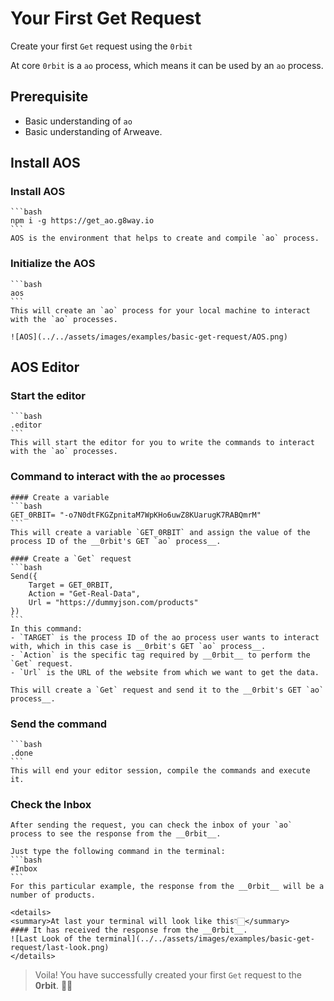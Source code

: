 
# Your First Get Request 
Create your first `Get` request using the `0rbit`

At core `0rbit` is a `ao` process, which means it can be used by an `ao` process.

## Prerequisite

- Basic understanding of `ao`
- Basic understanding of Arweave.

## Install AOS
<Steps>

### Install __AOS__ 
    ```bash
    npm i -g https://get_ao.g8way.io
    ```
    AOS is the environment that helps to create and compile `ao` process.

### Initialize the AOS
    ```bash
    aos
    ```
    This will create an `ao` process for your local machine to interact with the `ao` processes.

    ![AOS](../../assets/images/examples/basic-get-request/AOS.png)

</Steps>

## AOS Editor
<Steps>

### Start the editor
    ```bash
    .editor
    ```
    This will start the editor for you to write the commands to interact with the `ao` processes.

### Command to interact with the `ao` processes
    
    #### Create a variable
    ```bash
    GET_0RBIT= "-o7N0dtFKGZpnitaM7WpKHo6uwZ8KUarugK7RABQmrM"
    ```
    This will create a variable `GET_0RBIT` and assign the value of the process ID of the __0rbit's GET `ao` process__.

    #### Create a `Get` request
    ```bash
    Send({
        Target = GET_0RBIT,
        Action = "Get-Real-Data",
        Url = "https://dummyjson.com/products"
    })
    ```
    In this command:
    - `TARGET` is the process ID of the ao process user wants to interact with, which in this case is __0rbit's GET `ao` process__.
    - `Action` is the specific tag required by __0rbit__ to perform the `Get` request.
    - `Url` is the URL of the website from which we want to get the data.
    
    This will create a `Get` request and send it to the __0rbit's GET `ao` process__.
      
### Send the command
    ```bash
    .done
    ```
    This will end your editor session, compile the commands and execute it.

### Check the Inbox
    After sending the request, you can check the inbox of your `ao` process to see the response from the __0rbit__.

    Just type the following command in the terminal:
    ```bash
    #Inbox
    ```
    For this particular example, the response from the __0rbit__ will be a number of products.

    <details>
    <summary>At last your terminal will look like this👇🏻</summary>
    #### It has received the response from the __0rbit__.
    ![Last Look of the terminal](../../assets/images/examples/basic-get-request/last-look.png)
    </details>

</Steps>

> Voila! You have successfully created your first `Get` request to the __0rbit__. 🎉🎉

